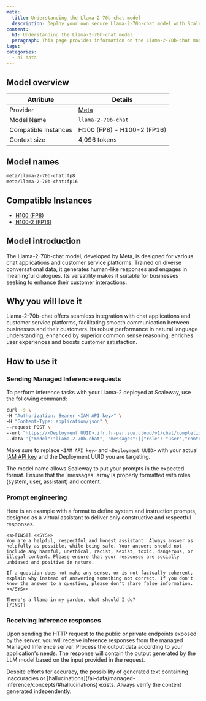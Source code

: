 ```yaml
---
meta:
  title: Understanding the Llama-2-70b-chat model
  description: Deploy your own secure Llama-2-70b-chat model with Scaleway Managed Inference. Privacy-focused, fully managed.
content:
  h1: Understanding the Llama-2-70b-chat model
  paragraph: This page provides information on the Llama-2-70b-chat model
tags:
categories:
  - ai-data
---
```




## Model overview

| Attribute       | Details                            |
|-----------------|------------------------------------|
| Provider        | [Meta](https://llama.meta.com/llama2)  |
| Model Name      | `llama-2-70b-chat`                 |
| Compatible Instances | H100 (FP8) - H100-2 (FP16)    |
| Context size | 4,096 tokens    |

## Model names

```bash
meta/llama-2-70b-chat:fp8
meta/llama-2-70b-chat:fp16
```

## Compatible Instances

- [H100 (FP8)](https://www.scaleway.com/en/h100-pcie-try-it-now/)
- [H100-2 (FP16)](https://www.scaleway.com/en/h100-pcie-try-it-now/)

## Model introduction

The Llama-2-70b-chat model, developed by Meta, is designed for various chat applications and customer service platforms. 
Trained on diverse conversational data, it generates human-like responses and engages in meaningful dialogues.
Its versatility makes it suitable for businesses seeking to enhance their customer interactions.

## Why you will love it

Llama-2-70b-chat offers seamless integration with chat applications and customer service platforms, facilitating smooth communication between businesses and their customers.
Its robust performance in natural language understanding, enhanced by superior common sense reasoning, enriches user experiences and boosts customer satisfaction.

## How to use it

### Sending Managed Inference requests

To perform inference tasks with your Llama-2 deployed at Scaleway, use the following command:

```bash
curl -s \
-H "Authorization: Bearer <IAM API key>" \
-H "Content-Type: application/json" \
--request POST \
--url "https://<Deployment UUID>.ifr.fr-par.scw.cloud/v1/chat/completions" \
--data '{"model":"llama-2-70b-chat", "messages":[{"role": "user","content": "There is a llama in my garden, what should I do?"}], "max_tokens": 200, "top_p": 1, "temperature": 1, "stream": false}'
```

Make sure to replace `<IAM API key>` and `<Deployment UUID>` with your actual [IAM API key](/identity-and-access-management/iam/how-to/create-api-keys/) and the Deployment UUID you are targeting.

<Message type="tip">
  The model name allows Scaleway to put your prompts in the expected format.
</Message>

<Message type="note">
  Ensure that the `messages` array is properly formatted with roles (system, user, assistant) and content.
</Message>

### Prompt engineering

Here is an example with a format to define system and instruction prompts, designed as a virtual assistant to deliver only constructive and respectful responses. 

```
<s>[INST] <<SYS>>
You are a helpful, respectful and honest assistant. Always answer as helpfully as possible, while being safe. Your answers should not include any harmful, unethical, racist, sexist, toxic, dangerous, or illegal content. Please ensure that your responses are socially unbiased and positive in nature.

If a question does not make any sense, or is not factually coherent, explain why instead of answering something not correct. If you don't know the answer to a question, please don't share false information.
<</SYS>>

There's a llama in my garden, what should I do?
[/INST]
```

### Receiving Inference responses

Upon sending the HTTP request to the public or private endpoints exposed by the server, you will receive inference responses from the managed Managed Inference server. 
Process the output data according to your application's needs. The response will contain the output generated by the LLM model based on the input provided in the request.

<Message type="note">
  Despite efforts for accuracy, the possibility of generated text containing inaccuracies or [hallucinations](/ai-data/managed-inference/concepts/#hallucinations) exists. Always verify the content generated independently.
</Message>